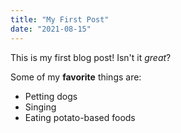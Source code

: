 ```yaml
---
title: "My First Post"
date: "2021-08-15"
---
```


This is my first blog post! Isn't it *great*?

Some of my **favorite** things are:

* Petting dogs
* Singing
* Eating potato-based foods